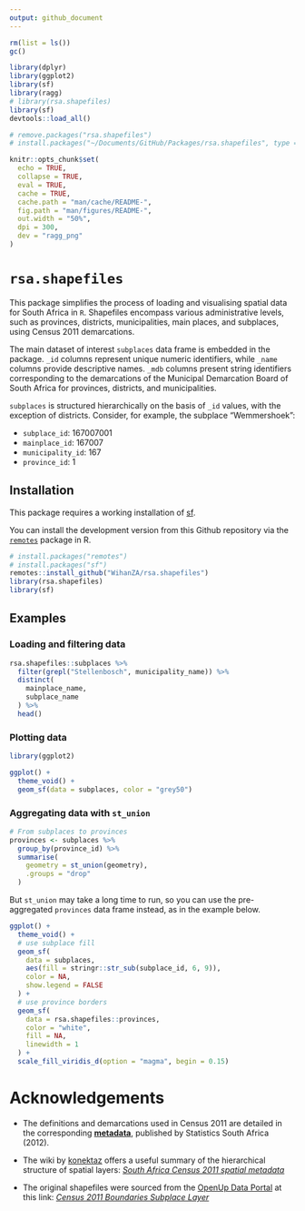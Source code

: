 ```yaml
---
output: github_document
---
```


<!-- README.md is generated from README.Rmd. Please edit that file -->

```r
rm(list = ls())
gc()

library(dplyr)
library(ggplot2)
library(sf)
library(ragg)
# library(rsa.shapefiles)
library(sf)
devtools::load_all()

# remove.packages("rsa.shapefiles")
# install.packages("~/Documents/GitHub/Packages/rsa.shapefiles", type = "source")

knitr::opts_chunk$set(
  echo = TRUE,
  collapse = TRUE,
  eval = TRUE,
  cache = TRUE,
  cache.path = "man/cache/README-",
  fig.path = "man/figures/README-",
  out.width = "50%",
  dpi = 300,
  dev = "ragg_png"
)
```

# `rsa.shapefiles`

<!-- badges: start -->
<!-- badges: end -->

This package simplifies the process of loading and visualising spatial data for South Africa in `R`.
Shapefiles encompass various administrative levels, such as provinces, districts, municipalities, main places, and subplaces, using Census 2011 demarcations.

The main dataset of interest `subplaces` data frame is embedded in the package. 
`_id` columns represent unique numeric identifiers, while `_name` columns provide descriptive names.
`_mdb` columns present string identifiers corresponding to the demarcations of the Municipal Demarcation Board of South Africa for provinces, districts, and municipalities.

`subplaces` is structured hierarchically on the basis of `_id` values, with the exception of districts.
Consider, for example, the subplace "Wemmershoek":

- `subplace_id`: 167007001
- `mainplace_id`: 167007
- `municipality_id`: 167
- `province_id`: 1

## Installation

This package requires a working installation of [sf](https://github.com/r-spatial/sf#installing).

You can install the development version from this Github repository via the [`remotes`](https://github.com/r-lib/remotes#readme) package in R.

```r
# install.packages("remotes")
# install.packages("sf")
remotes::install_github("WihanZA/rsa.shapefiles")
library(rsa.shapefiles)
library(sf)
```

## Examples

### Loading and filtering data

```r
rsa.shapefiles::subplaces %>%
  filter(grepl("Stellenbosch", municipality_name)) %>%
  distinct(
    mainplace_name,
    subplace_name
  ) %>%
  head()
```

### Plotting data

```r
library(ggplot2)

ggplot() +
  theme_void() +
  geom_sf(data = subplaces, color = "grey50")
```

### Aggregating data with `st_union`

```r
# From subplaces to provinces
provinces <- subplaces %>%
  group_by(province_id) %>%
  summarise(
    geometry = st_union(geometry),
    .groups = "drop"
  )
```

But `st_union` may take a long time to run, so you can use the pre-aggregated `provinces` data frame instead, as in the example below.

```r
ggplot() +
  theme_void() +
  # use subplace fill
  geom_sf(
    data = subplaces,
    aes(fill = stringr::str_sub(subplace_id, 6, 9)),
    color = NA,
    show.legend = FALSE
  ) +
  # use province borders
  geom_sf(
    data = rsa.shapefiles::provinces,
    color = "white",
    fill = NA,
    linewidth = 1
  ) +
  scale_fill_viridis_d(option = "magma", begin = 0.15)
```


# Acknowledgements

- The definitions and demarcations used in Census 2011 are detailed in the corresponding **[metadata](https://www.statssa.gov.za/census/census_2011/census_products/Census_2011_Metadata.pdf)**, published by Statistics South Africa (2012).

- The wiki by [konektaz](https://github.com/konektaz) offers a useful summary of the hierarchical structure of spatial layers: *[South Africa Census 2011 spatial metadata](https://github.com/konektaz/shape-files/wiki/South-Africa---Census-2011-spatial-metadata)*

- The original shapefiles were sourced from the [OpenUp Data Portal](https://data.openup.org.za/) at this link: *[Census 2011 Boundaries Subplace Layer](https://data.openup.org.za/dataset/census-2011-boundaries-subplace-layer-qapr-gczi/)*
